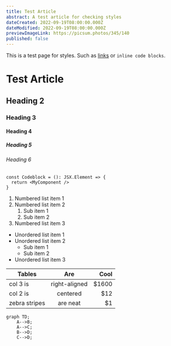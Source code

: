 ```yaml
---
title: Test Article
abstract: A test article for checking styles
dateCreated: 2022-09-19T08:00:00.000Z
dateModified: 2022-09-19T08:00:00.000Z
previewImageLink: https://picsum.photos/345/140
published: false
---
```


This is a test page for styles. Such as [links](https://www.imdb.com/title/tt0119809/) or `inline code blocks`.

# Test Article

## Heading 2

### Heading 3

#### Heading 4

##### Heading 5

###### Heading 6

```tsx
const Codeblock = (): JSX.Element => {
  return <MyComponent />
}
```

1. Numbered list item 1
2. Numbered list item 2
   1. Sub item 1
   2. Sub item 2
3. Numbered list item 3

- Unordered list item 1
- Unordered list item 2
   - Sub item 1
   - Sub item 2
- Unordered list item 3

| Tables        | Are           | Cool  |
| ------------- |:-------------:| -----:|
| col 3 is      | right-aligned | $1600 |
| col 2 is      | centered      |   $12 |
| zebra stripes | are neat      |    $1 |

```mermaid
graph TD;
    A-->B;
    A-->C;
    B-->D;
    C-->D;
```

<TestComponent />
